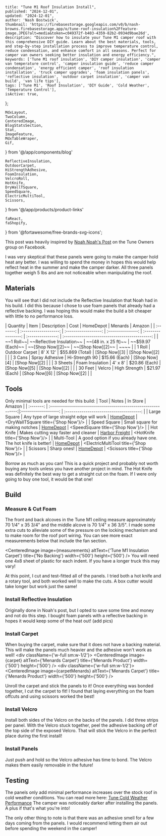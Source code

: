 
    title: "Tune M1 Roof Insulation Install",
    published: "2024-12-01",
    updated: "2024-12-01",
    author: 'Nash Bostwick',
    thumbnail: 'https://firebasestorage.googleapis.com/v0/b/nash-browns.firebasestorage.app/o/tune-roof-insulation%2Ffeature-image.JPEG?alt=media&token=c049372f-b403-4359-82b2-0934d9bae26d',
    description: "Discover how to insulate your Tune M1 camper roof with this comprehensive DIY guide. Learn about the best materials, tools, and step-by-step installation process to improve temperature control, reduce condensation, and enhance comfort in all seasons. Perfect for camper van owners seeking better insulation and energy efficiency.",
    keywords: ['Tune M1 roof insulation', 'DIY camper insulation', 'camper van temperature control', 'camper insulation guide', 'reduce camper condensation', 'energy efficient camper', 'roof insulation installation', 'truck camper upgrades', 'foam insulation panels', 'reflective insulation', 'outdoor carpet insulation', 'camper van build', 'van life tips'],
    tags: ['Tune M1', 'Roof Insulation', 'DIY Guide', 'Cold Weather', 'Temperature Control'],
    isActive: true,
};


    MdxLayout,
    TwoColumn,
    CenteredImage, 
    BlogStatsSection,
    Stat,
    ImageFeature,
    MdxTableWraper,
    Gif,
} from '@/app/components/blog'

    ReflectiveInsulation,
    OutdoorCarpet,
    HiStrengthAdhesive,
    FoamInsulation,
    VelcroRoll,
    HotKnife,
    DryWallTSquare,
    SpeedSquare,
    ElectricMultiTool,
    Scissors,
} from '@/app/products/product-links'

    faReact,
    faShopify,
} from '@fortawesome/free-brands-svg-icons';


<ImageFeature
    title='Tune M1 Roof Install'
    image={featureImage}
/>

<MdxLayout>

This post was heavily inspired by [Noah Noah's Post][1] on the Tune Owners group on Facebook.

I was very skeptical that these panels were going to make the camper hold heat any better. I was willing to spend the money in hopes this would help reflect heat in the summer and make the camper darker. All three panels together weigh 5 lbs and are not noticeable when manipulating the roof.

## Materials
You will see that I did not include the Reflective Insulation that Noah had in his build. I did this because I chose to use foam panels that already had a reflective backing. I was hoping this would make the build a bit cheaper with little to no performance loss.

<MdxTableWraper>
    | Quantity  | Item                      | Description          | Cost              | HomeDepot          | Menards           | Amazon                                         |
    | :-------: | :-------------------:     | :------------------: | :---------------: | :----------------: | :---------------: | :--------------------------------------------: |
    | ~~1 Roll~~| ~~Reflective Insulation~~ | ~~(48 in. x 25 ft)~~ | ~~$59.97 (Each)~~ |  ~~[Shop Now][2]~~ | ~~[Shop Now][2]~~ | ~~<ReflectiveInsulation title={'Shop Now'}/>~~ | 
    | 1 Roll    | Outdoor Carpet            | 8' X 12'             | $55.869 (Total)   |  [Shop Now][3]     | [Shop Now][2]     | <OutdoorCarpet title={'Shop Now'}/>            | 
    | 3 Cans    | Spray Adhesive             | Hi-Strength 90       | $15.66 (Each)     |  [Shop Now][4]     | [Shop Now][2]     | <HiStrengthAdhesive title={'Shop Now'}/>       | 
    | 3 Sheets  | Foam Insulation           | 4' x 8'              | $20.86 (Each)     |  [Shop Now][5]     | [Shop Now][2]     |                                                | 
    | 30 Feet   | Velcro                    | High Strength        | $21.97 (Each)     |  [Shop Now][6]     | [Shop Now][2]     | <VelcroRoll title={'Shop Now'}/>               | 
</MdxTableWraper>

## Tools
Only minimal tools are needed for this build:
<MdxTableWraper>
    | Tool         | Notes                                                          | In Store             | Amazon                                   |
    | :-------:    | :-------------------------------------------------------------:|:-------------------: | :--------------------------------------: |
    | Large Square | Any type of large straight edge will work                       | [HomeDepot][8]       |  <DryWallTSquare title={'Shop Now'}/>    | 
    | Speed Square | Small square for making notches                                | [HomeDepot][9]       |  <SpeedSquare title={'Shop Now'}/>       | 
    | Hot Knife    | Makes cutting way faster and cleaner                           | [Harbor Freight][10] |  <HotKnife title={'Shop Now'}/>          | 
    | Multi-Tool   | A good option if you already have one. The hot knife is better! | [HomeDepot][11]      |  <ElectricMultiTool title={'Shop Now'}/> | 
    | Scissors     | Sharp ones!                                                    | [HomeDepot][12]      |  <Scissors title={'Shop Now'}/>          | 
</MdxTableWraper>

Borrow as much as you can! This is a quick project and probably not worth buying any tools unless you have another project in mind. The Hot Knife was definitely the best way to get a straight cut on the foam. If I were only going to buy one tool, it would be that one!

## Build
### Measure & Cut Foam
The front and back alcoves in the Tune M1 ceiling measure approximately 70 1/4" x 35 3/4" and the middle alcove is 70 1/4" x 36 3/5". I made some extra cuts to alleviate some of the pressure on the locking mechanism and to make room for the roof port wiring. You can see more exact measurements below that include the fan section.

<CenteredImage image={measurements} altText={'Tune M1 Insulation Carpet'} title={'No Backing'} width={'500'} height={'500'} />
You will need one 4x8 sheet of plastic for each indent. If you have a longer truck this may vary!

At this point, I cut and test-fitted all of the panels. I tried both a hot knife and a rotary tool, and both worked well to make the cuts. A box cutter would take longer but work just the same!
### Install Reflective Insulation
Originally done in Noah's post, but I opted to save some time and money and not do this step. I bought foam panels with a reflective backing in hopes it would keep some of the heat out!
(add pics)

### Install Carpet
When buying the carpet, make sure that it does not have a backing material. This will make the panels much heavier and the adhesive won't work as well!
<TwoColumn>
    <div className={'w-full sm:w-1/2'}>
        <CenteredImage image={carpet} altText={'Menards Carpet'} title={'Menards Product'} width={'500'} height={'500'} />
    </div>
    <div className={'w-full sm:w-1/2'}>
        <CenteredImage image={carpetMenards} altText={'Menards Carpet'} title={'Menards Product'} width={'500'} height={'500'} />
    </div>
</TwoColumn>

Unroll the carpet and stick the panels to it! Once everything was bonded together, I cut the carpet to fit! I found that laying everything on the foam offcuts and using scissors worked the best!

### Install Velcro
Install both sides of the Velcro on the backs of the panels. I did three strips per panel. With the Velcro stuck together, peel the adhesive backing off of the top side of the exposed Velcro. That will stick the Velcro in the perfect place during the first install!

### Install Panels
Just push and hold so the Velcro adhesive has time to bond. The Velcro makes them easily removable in the future!

## Testing
The panels only add minimal performance increases over the stock roof in cold weather conditions. You can read more here: [Tune Cold Weather Performance][7]
The camper was noticeably darker after installing the panels. A plus if that's what you're into!

The only other thing to note is that there was an adhesive smell for a few days coming from the panels. I would recommend letting them air out before spending the weekend in the camper!

</MdxLayout>

[1]: https://www.facebook.com/groups/258913089967507/posts/372997191892429/
[2]: https://www.homedepot.com/p/Everbilt-48-in-x-25-ft-Double-Reflective-Insulation-Radiant-Barrier-48x25RI/315103268
[3]: https://www.homedepot.com/p/TrafficMaster-Elevations-Sky-Gray-12-ft-15-oz-SD-Polyester-Texture-Full-Roll-Carpet-sq-ft-Roll-7PD5N660144H/203240740
[4]: https://www.homedepot.com/p/3M-14-6-oz-Hi-Strength-90-Spray-Adhesive-90-DSC/316351910?fbclid=IwZXh0bgNhZW0CMTAAAR0tFSUgp5yFIGV5QdxeWZq8XUHw0VXQHh0p1aiD2nx2qxr4GsVCy-JLU6I_aem_s3ELGqMXsHnUcn-efM2Ddw
[5]: https://www.homedepot.com/p/Owens-Corning-FOAMULAR-NGX-Insulating-Sheathing-0-5-in-x-4-ft-x-8-ft-SE-R-3-XPS-Rigid-Foam-Board-Insulation-13NGX/315193939?fbclid=IwZXh0bgNhZW0CMTAAAR1-wPFC1kwyzaWO1kuwmUnlBDBrNWKtjoA9D7aZbJ5TYgCXYShbVDNBIZM_aem_QDFS8LJjVR50sR3JR008Dg
[6]: https://www.homedepot.com/p/VELCRO-10-ft-x-1-in-Ultra-Mate-Tape-91100/202261943 
[7]: /blog/articles/tune-cold-weather-performance
[8]: https://www.homedepot.com/p/Empire-48-in-Drywall-T-Square-410-48/202035306
[9]: https://www.homedepot.com/p/Empire-7-in-Laser-Etched-Aluminum-Rafter-Square-e2994/205317688
[10]: https://www.harborfreight.com/130-watt-hot-knife-60313.html
[11]: https://www.homedepot.com/p/RYOBI-ONE-18V-Cordless-Oscillating-Multi-Tool-Tool-Only-PCL430B/317987594
[12]: https://www.homedepot.com/p/Crescent-Wiss-10-in-Titanium-Coated-Offset-Tradesman-Scissors-CW10T/313485237
